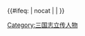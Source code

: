 {{Navbox
|name = 三国志
|title = [[陈寿]]著《[[三國志]]》立傳人物
|bodyclass = hlist 
|titleclass = 
|image = 
|above = 
|state = collapsed
 
|group1 = [[曹魏|魏]]書
|list1 = {{Navbox|child
|groupstyle = text-align: right; 
 |group1 = [[:s:zh:三國志/卷01|卷1]] 武帝紀 
 |list1 = [[曹操]]
 |group2 = [[:s:zh:三國志/卷02|卷2]] 文帝紀
 |list2 = [[曹丕]]
 |group3 = [[:s:zh:三國志/卷03|卷3]] 明帝紀
 |list3 = [[曹叡]]（[[秦朗]]・[[夏侯献]]）
 |group4 = [[:s:zh:三國志/卷04|卷4]] 三少帝紀
 |list4 = [[曹芳]]・[[曹髦]]（[[王經]]・[[成濟]]）・[[曹奂]]
 |group5 = [[:s:zh:三國志/卷05|卷5]] 后妃传
 |list5 = [[武宣卞皇后]]・[[文昭甄皇后]]・[[郭女王|文德郭皇后]]・[[明悼毛皇后]]・[[明元郭皇后]]
 |group6 = [[:s:zh:三國志/卷06|卷6]] 董二袁劉传
 |list6 = [[董卓]]（[[李傕]]・[[郭汜]]・[[馬騰]]・[[韓遂]]）・[[袁绍]]（[[袁譚]]・[[袁熙]]・[[袁尚]]・[[高幹]]・[[麴義]]・[[淳于瓊]]・[[顏良]]・[[文醜]]・[[沮授]]・[[田豐 (東漢)|田豐]]・[[逢紀]]・[[審配]]・[[郭圖]]・[[辛評]]）・[[袁术]]・[[刘表]]（[[劉琦]]・[[劉琮 (劉表之子)|劉琮]]・[[蔡瑁]]・[[黃祖]]・[[蒯良]]・[[蒯越]]）
 |group7 = [[:s:zh:三國志/卷07|卷7]] 呂布臧洪传
 |list7 = [[呂布]]（[[张邈]]・[[陈宫]]・[[高順]]・[[陳登]]）・[[臧洪]]（[[陈容 (三国人物)|陳容]]）
 |group8 = [[:s:zh:三國志/卷08|卷8]] 二公孫陶四張传
 |list8 = [[公孙瓒]]（[[劉虞]]）・[[公孫度]]（[[公孫康]]・[[公孫恭]]・[[公孫淵]]）・[[陶謙]]・[[張楊 (東漢)|張楊]]（[[眭固]]）・[[張燕 (東漢)|張燕]]・[[張繡]]・[[张鲁]]（[[閻圃]]）
 |group9 = [[:s:zh:三國志/卷09|卷9]] 諸夏侯曹传
 |list9 = [[夏侯惇]]（[[夏侯楙]]・[[韓浩]]・[[史渙]]）・[[夏侯淵]]（[[夏侯霸]]）・[[曹仁]]（[[曹純]]）・[[曹洪]]・[[曹休]]（[[曹肇]]）・[[曹真]]（[[郝昭]]）・[[曹爽]]（[[何晏]]・[[鄧颺]]・[[丁謐]]・[[畢軌]]・[[李勝]]・[[桓範]]）・[[夏侯尚]]（[[夏侯儒]]）・[[夏侯玄]]（[[李丰 (曹魏)|李豐]]）
 |group10 = [[:s:zh:三國志/卷10|卷10]] 荀彧荀攸賈詡传
 |list10 = [[荀彧]]・[[荀攸]]・[[贾诩]]
 |group11 = [[:s:zh:三國志/卷11|卷11]] 袁張涼国田王邴管传
 |list11 = [[袁渙]]・[[張範]]（[[張承 (張範之弟)|張承]]）・[[涼茂]]・[[國淵]]・[[田疇]]・[[王脩]]・[[邴原]]・[[管寧]]（[[王烈 (政治人物)|王烈]]・[[張臶]]・[[胡昭]]・[[焦先]]）
 |group12 = [[:s:zh:三國志/卷12|卷12]] 崔毛徐何邢司馬传
 |list12 = [[崔琰]]（[[孔融]]・[[許攸]]・[[婁圭]]）・[[毛玠]]・[[徐奕]]・[[何夔]]・[[邢顒]]・[[鮑勛]]（[[鮑信]]）・[[司馬芝]]
 |group13 = [[:s:zh:三國志/卷13|卷13]] 鍾繇華歆王朗传
 |list13 = [[鍾繇]]（[[鍾毓]]）・[[华歆]]・[[王朗]]（[[王肃 (三国)|王肅]]）
 |group14 = [[:s:zh:三國志/卷14|卷14]] 程郭董劉蒋劉传
 |list14 = [[程昱]]（[[程曉]]）・[[郭嘉]]・[[董昭]]・[[刘晔]]・[[蔣濟]]・[[劉放 (三國)|劉放]]（[[孫資]]）
 |group15 = [[:s:zh:三國志/卷15|卷15]] 劉司馬梁張温賈传
 |list15 = [[劉馥]]（[[劉靖 (曹魏)|劉靖]]）・[[司馬朗]]・[[梁習]]・[[張既]]（[[張緝]]）・[[温恢]]・[[贾逵 (三国)|賈逵]]（[[李孚 (三国)|李孚]]）
 |group16 = [[:s:zh:三國志/卷16|卷16]] 任蘇杜鄭倉传
 |list16 = [[任峻]]（[[枣祗]]）・[[蘇則]]・[[杜畿]]（[[杜恕]]・[[杜預]]）・[[鄭渾]]・[[倉慈]]
 |group17 = [[:s:zh:三國志/卷17|卷17]] 張樂于張徐传
 |list17 = [[張遼]]・[[樂進]]・[[于禁]]・[[張郃]]・[[徐晃]]（[[朱靈]]）
 |group18 = [[:s:zh:三國志/卷18|卷18]] 二李臧文呂許典二龐閻传
 |list18 = [[李典]]・[[李通 (東漢)|李通]]・[[臧霸]]（[[孫觀 (東漢)|孫觀]]）・[[文聘]]・[[呂虔]]・[[許褚]]・[[典韦]]・[[龐德]]・[[龐淯]]・[[閻溫]]（[[张恭 (三国)|張恭]]）
 |group19 = [[:s:zh:三國志/卷19|卷19]] 任城陳蕭王传
 |list19 = [[曹彰]]・[[曹植]]（[[楊修]]・[[丁儀]]・[[丁廙]]）・[[曹熊]]
 |group20 = [[:s:zh:三國志/卷20|卷20]] 武文世王公传
 |list20 = [[曹昂]]・[[曹鑠]]・[[曹沖]]・[[曹據]]・[[曹宇 (三国)|曹宇]]・[[曹林]]・[[曹袞]]・[[曹玹]]・[[曹峻]]・[[曹矩]]・[[曹幹]]・[[曹子上|曹上]]・[[曹彪]]・[[曹子勤|曹勤]]・[[曹子乘|曹乘]]・[[曹子整|曹整]]・[[曹子京|曹京]]・[[曹均]]・[[曹子棘|曹棘]]・[[曹徽]]・[[曹茂]]・[[曹協]]・[[曹蕤]]・[[曹鑒]]・[[曹霖]]・[[曹禮]]・[[曹邕]]・[[曹貢]]・[[曹儼]] 
 |group21 = [[:s:zh:三國志/卷21|卷21]] 王衛二劉傅传
 |list21 = [[王粲]]（[[王弼 (三國)|王弼]]・[[吳質]]）・[[卫觊]]・[[劉廙]]・[[刘劭 (三国)|劉劭]]・[[傅嘏]]
 |group22 = [[:s:zh:三國志/卷22|卷22]] 桓二陳徐衛盧传
 |list22 = [[桓階]]・[[陳群 (三國)|陳群]]（[[陳泰 (三國)|陳泰]]）・[[陳矯]]・[[徐宣 (三國)|徐宣]]・[[衛臻]]（[[衛茲]]）・[[盧毓]]
 |group23 = [[:s:zh:三國志/卷23|卷23]] 和常楊杜趙裴传
 |list23 = [[和洽]]・[[常林]]・[[杨俊 (三国)|楊俊]]・[[杜襲]]・[[赵俨]]・[[裴潛]]
 |group24 = [[:s:zh:三國志/卷24|卷24]] 韓崔高孫王传
 |list24 = [[韓暨]]・[[崔林]]・[[高柔]]・[[孫禮]]・[[王观 (三国)|王觀]]
 |group25 = [[:s:zh:三國志/卷25|卷25]] 辛毗楊阜高堂隆传
 |list25 = [[辛毗]]（[[辛敞]]）・[[楊阜]]（[[韋康]]）・[[高堂隆]]
 |group26 = [[:s:zh:三國志/卷26|卷26]] 滿田牽郭传
 |list26 = [[滿寵]]・[[田豫]]（[[鲜于辅]]）・[[牽招]]（[[牽弘]]）・[[郭淮]]
 |group27 = [[:s:zh:三國志/卷27|卷27]] 徐胡二王传
 |list27 = [[徐邈 (三國)|徐邈]]・[[胡質]]・[[王昶 (三國)|王昶]]・[[王基 (三國)|王基]]
 |group28 = [[:s:zh:三國志/卷28|卷28]] 王毌丘諸葛鄧鍾传
 |list28 = [[王凌 (三国)|王凌]]（[[令狐愚]]）・[[毌丘儉]]（[[胡遵]]）・[[諸葛誕]]（[[蔣班]]）・[[文欽]]・[[唐咨]]・[[鄧艾]]（[[州泰]]）・[[鍾會]]（[[諸葛緒]]）
 |group29 = [[:s:zh:三國志/卷29|卷29]] 方技传
 |list29 = [[华佗]]・[[杜夔]]・[[朱建平 (三国)|朱建平]]・[[周宣]]・[[管輅]]・[[朱鑠]]
 |group30 = [[:s:zh:三國志/卷30|卷30]] 烏丸鮮卑東夷传
 |list30 = [[乌桓|烏丸]]・[[鲜卑]]・[[扶餘國|夫餘]]・[[高句丽]]・[[沃沮|東沃沮]]・[[挹娄]]・[[濊貊|濊]]・[[三韩|韓]]・[[倭国|倭]]
 }}
 
|group2 = [[蜀汉|蜀]]書
|list2 = {{Navbox|child
|groupstyle = text-align: right; 
 |group31 = [[:s:zh:三國志/卷31|卷31]] 劉二牧传
 |list31 = [[劉焉 (益州牧)|劉焉]]・[[劉璋]]
 |group32 = [[:s:zh:三國志/卷32|卷32]] 先主传
 |list32 =[[刘备]]
 |group33 = [[:s:zh:三國志/卷33|卷33]] 後主传
 |list33 =[[刘禅]]
 |group34 = [[:s:zh:三國志/卷34|卷34]] 二主妃子传
 |list34 =[[昭烈皇后 (蜀漢)|先主甘皇后]]・[[吴皇后 (蜀汉)|先主穆皇后]]・[[敬哀皇后 (蜀汉)|後主敬哀皇后]]・[[張皇后 (劉禪)|後主張皇后]]・[[刘永 (三国)|先主子永]]・[[劉理|先主子理]]・[[刘璿|後主太子璿]]
 |group35 = [[:s:zh:三國志/卷35|卷35]] 諸葛亮传
 |list35 =[[诸葛亮]]（[[諸葛喬]]・[[诸葛瞻]]・[[董厥]]・[[樊建]]）
 |group36 = [[:s:zh:三國志/卷36|卷36]] 关張馬黄趙传
 |list36 =[[关羽]]・[[张飞]]（[[嚴顏]]）・[[马超]]（[[馬岱]]）・[[黄忠]]・[[赵云]]（[[陳到]]）
 |group37 = [[:s:zh:三國志/卷37|卷37]] 龐統法正传
 |list37 =[[庞统]]（[[張任]]）・[[法正]]（[[张松 (东汉)|張松]]）
 |group38 = [[:s:zh:三國志/卷38|卷38]] 許糜孫簡伊秦传
 |list38 =[[許靖]]・[[糜竺]]（[[麋芳]]・[[士仁]]）・[[孫乾]]・[[簡雍]]・[[伊籍]]・[[秦宓]]
 |group39 = [[:s:zh:三國志/卷39|卷39]] 董劉馬陳董呂传
 |list39 =[[董和]]・[[劉巴]]・[[馬良]]（[[马谡]]）・[[陈震 (三国)|陳震]]（[[陈式]]）・[[董允]]（[[陳祗]]）・[[吕乂]]
 |group40 = [[:s:zh:三國志/卷40|卷40]] 劉彭廖李劉魏楊传
 |list40 =[[劉封]]（[[孟達]]）・[[彭羕]]・[[廖立]]・[[李严 (蜀汉)|李严]]・[[劉琰]]・[[魏延]]・[[杨仪]]
 |group41 = [[:s:zh:三國志/卷41|卷41]] 霍王向張楊費传
 |list41 =[[霍峻]]（[[霍弋]]・[[羅憲]]）・[[王連]]・[[向朗]]（[[向寵]]）・[[張裔]]・[[楊洪 (三國)|楊洪]]（[[何祗]]）・[[費詩]]
 |group42 = [[:s:zh:三國志/卷42|卷42]] 杜周杜許孟来尹李譙郤传
 |list42 =[[杜微]]・[[周群 (三国)|周羣]]（[[張裕 (三國)|張裕]]）・[[杜瓊]]・[[許慈]]・[[孟光 (蜀漢)|孟光]]・[[來敏]]・[[尹默]]・[[李譔]]・[[谯周]]・[[郤正]]
 |group43 = [[:s:zh:三國志/卷43|卷43]] 黄李呂馬王張传
 |list43 =[[黃權]]（[[黄崇]]）・[[李恢 (三國)|李恢]]・[[呂凱 (蜀漢)|呂凱]]・[[馬忠 (蜀漢)|馬忠]]・[[王平 (三国)|王平]]（[[句扶]]）・[[張嶷]]
 |group44 = [[:s:zh:三國志/卷44|卷44]] 蒋琬費禕姜維传
 |list44 =[[蒋琬]]（[[蔣斌 (三國)|蒋斌]]・[[劉敏 (蜀漢)|劉敏]]）・[[費禕]]・[[姜维]]
 |group45 = [[:s:zh:三國志/卷45|卷45]] 鄧張宗楊传
 |list45 =[[鄧芝]]・[[張翼 (三國)|張翼]]・[[宗預]]（[[廖化]]）・[[楊戲]]
 （[[費觀]]・[[何宗]]・[[輔匡]]・[[劉邕 (蜀漢)|劉邕]]・[[張存]]・[[殷觀]]・[[習禎]]・[[吳懿]]・[[吳班]]・[[王甫 (三国)|王甫]]・[[李邵]]・[[马勋]]・[[龔祿]]・[[馮習]]・[[张南 (蜀汉)|張南]]・[[傅肜]]・[[程畿]]）
}}
 
|group3 = [[孫吳|吴]]書
|list3 = {{Navbox|child
|groupstyle = text-align: right; 
 |group46 = [[:s:zh:三國志/卷46|卷46]] 孫破虜討逆传
 |list46 =[[孙坚]]（[[孫朗]]）・[[孙策]]（[[孫紹]]）
 |group47 = [[:s:zh:三國志/卷47|卷47]] 吴主传
 |list47 =[[孙权]]
 |group48 = [[:s:zh:三國志/卷48|卷48]] 三嗣主传
 |list48 =[[孫亮]]・[[孫休]]・[[孫皓]]
 |group49 = [[:s:zh:三國志/卷49|卷49]] 劉繇太史慈士燮传
 |list49 =[[劉繇]]（[[刘基 (三国)|劉基]]）・[[太史慈]]（[[太史享]]）・[[士燮 (三国)|士燮]]
 |group50 = [[:s:zh:三國志/卷50|卷50]] 妃嬪传
 |list50 = [[孙破虏吴夫人|吳夫人]]（[[吳景]]）・[[謝夫人 (孫權)|謝夫人]]・[[徐夫人 (孫權)|徐夫人]]（[[徐真]]・[[徐琨 (東漢)|徐琨]]）・[[步練師|步夫人]]・[[大懿皇后|王夫人]]・[[敬懷皇后|王夫人]]・[[潘淑|潘夫人]]・[[全皇后 (东吴)|全皇后]]・[[朱皇后 (东吴)|景朱皇后]]・[[何姬|昭獻皇后]]・[[滕芳兰|滕皇后]]
 |group51 = [[:s:zh:三國志/卷51|卷51]] 宗室传
 |list51 =[[孙静]]（[[孫暠]]・[[孙瑜 (三国)|孫瑜]]・[[孫皎]]・[[孫奐]]）・[[孫賁]]（[[孙香]]）・[[孫輔]]・[[孫翊]]・[[孫匡]]・[[孫韶]]・[[孫桓]]（[[孫河]]）
 |group52 = [[:s:zh:三國志/卷52|卷52]] 張顧諸葛步传
 |list52 =[[張昭]]（[[张承]]・[[张休]]）・[[顧雍]]（[[顧邵]]・[[顧譚]]）・[[诸葛瑾]]（[[諸葛融]]）・[[步騭]]（[[步闡]]）
 |group53 = [[:s:zh:三國志/卷53|卷53]] 張严程闞薛传
 |list53 =[[張紘]]（[[張玄 (東漢)|张玄]]）・[[严畯]]・[[程秉]]・[[阚泽]]・[[薛綜]]（[[薛瑩 (三國)|薛瑩]]）
 |group54 = [[:s:zh:三國志/卷54|卷54]] 周瑜魯肃呂蒙传
 |list54 =[[周瑜]]・[[鲁肃]]・[[呂蒙]]（[[鄧當]]）
 |group55 = [[:s:zh:三國志/卷55|卷55]] 程黄韓蒋周陳董甘淩徐潘丁传
 |list55 =[[程普]]・[[黃蓋]]・[[韓當]]・[[蒋钦 (三国)|蒋欽]]・[[周泰]]・[[陳武 (東漢)|陳武]]（[[陳表]]）・[[董襲]]・[[甘宁]]（[[蘇飛]]）・[[凌統]]（[[凌操]]）・[[徐盛]]・[[潘璋]]・[[丁奉]]（[[丁封]]）
 |group56 = [[:s:zh:三國志/卷56|卷56]] 朱治朱然呂範朱桓传
 |list56 =[[朱治]]・[[朱然]]（[[施績]]）・[[呂範]]（[[呂據]]）・[[朱桓]]（[[朱異]]）
 |group57 = [[:s:zh:三國志/卷57|卷57]] 虞陸張駱陸吾朱传
 |list57 =[[虞翻]]・[[陸績]]・[[张温 (东吴)|張温]]（[[張儼 (三國)|張儼]]）・[[駱統]]・[[陸瑁]]・[[吾粲]]・[[朱據]]
 |group58 = [[:s:zh:三國志/卷58|卷58]] 陸遜传
 |list58 =[[陸遜]]（[[陸抗]]）
 |group59 = [[:s:zh:三國志/卷59|卷59]] 吴主五子传
 |list59 =[[孫登 (東吳)|孫登]]・[[孫慮]]・[[孫和]]・[[孫霸]]・[[孫奮]]
 |group60 = [[:s:zh:三國志/卷60|卷60]] 賀全呂周鍾離传
 |list60 =[[賀齊]]・[[全琮]]・[[呂岱]]・[[周魴]]・[[鍾離牧]]
 |group61 = [[:s:zh:三國志/卷61|卷61]] 潘濬陸凱传
 |list61 =[[潘濬]]・[[陆凯 (三国)|陸凱]]
 |group62 = [[:s:zh:三國志/卷62|卷62]] 是儀胡綜传
 |list62 =[[是儀]]・[[胡綜]]（[[徐詳]]）
 |group63 = [[:s:zh:三國志/卷63|卷63]] 吴範劉惇趙達传
 |list63 =[[吳範]]・[[劉惇]]・[[趙達 (東吳)|趙達]]
 |group64 = [[:s:zh:三國志/卷64|卷64]] 諸葛滕二孫濮陽传
 |list64 =[[诸葛恪]]・[[滕胤]]・[[孫峻]]（[[留贊]]）・[[孫綝]]・[[濮陽興]]（[[萬彧]]）
 |group65 = [[:s:zh:三國志/卷65|卷65]] 王楼賀韋華传
 |list65 =[[王蕃]]・[[楼玄]]・[[賀邵]]・[[韋昭]]・[[華覈|華-{覈}-]]
 }}
| below =[[s:三國志|维基文库在线阅读]]
}}<noinclude>{{doc}}
</noinclude><includeonly>{{#ifeq: {{{1}}} | nocat | <!--空--> | [[Category:三国志立传人物]] }}</includeonly><noinclude>